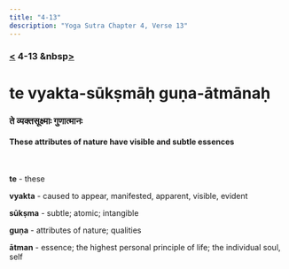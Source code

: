 ```yaml
---
title: "4-13"
description: "Yoga Sutra Chapter 4, Verse 13"
---
```


### [<](/Chapter-4/4-12/) 4-13 &nbsp[>](/Chapter-4/4-14/)

# te vyakta-sūkṣmāḥ guṇa-ātmānaḥ

### ते व्यक्तसूक्ष्माः गुणात्मानः

#### These attributes of nature have visible and subtle essences

<br />

**te** - these

**vyakta** - caused to appear, manifested, apparent, visible, evident

**sūkṣma** - subtle; atomic; intangible

**guṇa** - attributes of nature; qualities

**ātman** - essence; the highest personal principle of life; the individual soul, self
